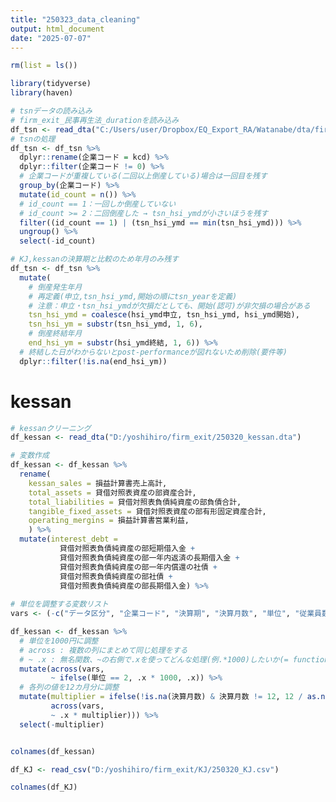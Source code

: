 ```yaml
---
title: "250323_data_cleaning"
output: html_document
date: "2025-07-07"
---
```


```r

rm(list = ls())

library(tidyverse)
library(haven)

```

```r

# tsnデータの読み込み
# firm_exit_民事再生法_durationを読み込み
df_tsn <- read_dta("C:/Users/user/Dropbox/EQ_Export_RA/Watanabe/dta/firm_exit/250320_firm_exit_民事再生法_duration.dta")
# tsnの処理
df_tsn <- df_tsn %>%
  dplyr::rename(企業コード = kcd) %>%
  dplyr::filter(企業コード != 0) %>%
  # 企業コードが重複している(二回以上倒産している)場合は一回目を残す
  group_by(企業コード) %>%
  mutate(id_count = n()) %>%
  # id_count == 1：一回しか倒産していない
  # id_count >= 2：二回倒産した → tsn_hsi_ymdが小さいほうを残す
  filter((id_count == 1) | (tsn_hsi_ymd == min(tsn_hsi_ymd))) %>%
  ungroup() %>%
  select(-id_count) 

# KJ,kessanの決算期と比較のため年月のみ残す
df_tsn <- df_tsn %>%
  mutate(
    # 倒産発生年月
    # 再定義(申立,tsn_hsi_ymd,開始の順にtsn_yearを定義)
    # 注意：申立・tsn_hsi_ymdが欠損だとしても、開始(認可)が非欠損の場合がある
    tsn_hsi_ymd = coalesce(hsi_ymd申立, tsn_hsi_ymd, hsi_ymd開始),
    tsn_hsi_ym = substr(tsn_hsi_ymd, 1, 6),
    # 倒産終結年月
    end_hsi_ym = substr(hsi_ymd終結, 1, 6)) %>%
  # 終結した日がわからないとpost-performanceが図れないため削除(要件等)
  dplyr::filter(!is.na(end_hsi_ym))

```


<!---20250813更新--->

# kessan

```r

# kessanクリーニング
df_kessan <- read_dta("D:/yoshihiro/firm_exit/250320_kessan.dta")

# 変数作成
df_kessan <- df_kessan %>%
  rename(
    kessan_sales = 損益計算書売上高計,
    total_assets = 貸借対照表資産の部資産合計,
    total_liabilities = 貸借対照表負債純資産の部負債合計,
    tangible_fixed_assets = 貸借対照表資産の部有形固定資産合計,
    operating_mergins = 損益計算書営業利益,
    ) %>%
  mutate(interest_debt = 
           貸借対照表負債純資産の部短期借入金 + 
           貸借対照表負債純資産の部一年内返済の長期借入金 + 
           貸借対照表負債純資産の部一年内償還の社債 + 
           貸借対照表負債純資産の部社債 +  
           貸借対照表負債純資産の部長期借入金) %>%
  
# 単位を調整する変数リスト
vars <- (-c("データ区分", "企業コード", "決算期", "決算月数", "単位", "従業員数" ))

df_kessan <- df_kessan %>%
  # 単位を1000円に調整
  # across : 複数の列にまとめて同じ処理をする
  # ~ .x : 無名関数、~の右側で.xを使ってどんな処理(例.*1000)したいか(= function(.x) .x)、xの中身がacross
  mutate(across(vars, 
         ~ ifelse(単位 == 2, .x * 1000, .x)) %>%
  # 各列の値を12カ月分に調整
  mutate(multiplier = ifelse(!is.na(決算月数) & 決算月数 != 12, 12 / as.numeric(決算月数), 1),
         across(vars, 
         ~ .x * multiplier))) %>%
  select(-multiplier)


colnames(df_kessan)
```

```r

df_KJ <- read_csv("D:/yoshihiro/firm_exit/KJ/250320_KJ.csv")

colnames(df_KJ)

```

















<!---20250813更新

```r

# KJを読み込み
df_KJ <- read_dta("D:/yoshihiro/firm_exit/KJ/250320_KJ.dta")
# tsnにある企業のみ残す
df_KJ <- subset(df_KJ_original, 企業コード %in% df_tsn$企業コード)


# 決算月が1月～3月の場合決算年を一年戻す（年度で合わせる）
df_KJ <- df_KJ %>%
  mutate(year = as.numeric(substr(当期決算決算年月, 1, 4)),
         month = as.numeric(substr(当期決算決算年月, 5, 6)),
         kessan_year = ifelse(month >= 4, year, year -1)) %>%
  select(-year, -month) 

# KJの重複調整&決算月数（売上高）調整
df_KJ <- df_KJ %>%
  # 企業コードとyearが重複している場合に最初のものを残す
  # .keep.all = TRUEでほかの列を残す
  # "二番目に大きい"とかはarrange & slice
  distinct(企業コード, kessan_year, .keep_all = TRUE) %>%
  # 決算月数調整(決算月数が12ではない場合、12/決算月数をかけて12か月分のデータに変換)
  mutate(multiplier = ifelse(!is.na(当期決算月数) & 当期決算月数 != 12, 12/as.numeric(当期決算月数), 1),
         当期決算売上高千円 = as.numeric(当期決算売上高千円) * multiplier) %>%
  select(-multiplier)

# 倒産直前データ----------------------------------------------------------------
# tsnの倒産年月を結合-------------------------
df_tsn_pre <- df_tsn %>%
  select(企業コード, tsn_hsi_ym)
df_KJ_pre <- df_KJ %>%
  # tsn_hsi_ymと結合
  left_join(df_tsn_pre, by = "企業コード") %>%
  # tsn_hsi_ym - 決算年月が最小の自然数になる行のみを残す
  group_by(企業コード) %>%
  mutate(diff_tsn_kessan = as.numeric(tsn_hsi_ym) - as.numeric(当期決算決算年月)) %>%
  filter(diff_tsn_kessan >= 0) %>%
  filter(diff_tsn_kessan == min(diff_tsn_kessan)) %>%
  rename(sales_pre = 当期決算売上高千円,
         profit_pre = 当期決算利益金千円, 
         決算年月_pre = 当期決算決算年月, 
         kessan_year_pre = kessan_year) %>%
  select(-tsn_hsi_ym, -diff_tsn_kessan, 
         -前期決算売上高千円, -前期決算利益金千円, -前期決算決算年月, -前期決算月数, 
         -前々期決算売上高千円, -前々期決算利益金千円, -前々期決算決算年月, -前々期決算月数,
         -当期決算月数)
rm(df_tsn_pre)

df_tsn <- subset(df_tsn, 企業コード %in% df_KJ_pre$企業コード)
df_tsn <- df_tsn %>% 
  inner_join(df_KJ_pre, by = "企業コード")
rm(df_KJ_pre)


## 再生後データ-----------------------------------------------------------------
# salesを補完------------------------
df_KJ_post <- df_KJ %>%
  # 処理中のメモリ節約のためいらない変数落とす
  select(-starts_with("銀行コード"),
         -仕入先名称仕入先名称, -販売先名称販売先名称,
         -代表者氏名代表者氏名, -生年月日西暦, -男女区分) %>%
  # 企業コードとyearが重複している場合には最初のものを採用
  distinct(企業コード, kessan_year, .keep_all = TRUE) %>%
  # kessan_yearが欠損なら削除
  filter(!is.na(kessan_year)) %>%
  # 企業ごとに処理
  group_by(企業コード) %>%
  arrange(企業コード, kessan_year) %>%
  # 欠損しているkessan_yearを補完
  # 企業コードごとに(group_by)、最小(min)のkessan_year-2から最大(max)のkessan_yearまで、by = 1刻みで連続(seq)になるように補完(complete)する
  complete(kessan_year = seq((min(kessan_year, na.rm = TRUE)-2), 
                             (max(kessan_year, na.rm = TRUE)), 
                             by = 1)) %>%
  # sales補完
  # メモリを節約するなら、先にsalesの月数に合わせた調整をするべき(今回は決算年月まで必要だったため決算年月は仕方なし)
  mutate(当期決算売上高千円 = ifelse(is.na(当期決算売上高千円), 
                            lead(前期決算売上高千円, n = 1), 当期決算売上高千円),
         当期決算利益金千円 = ifelse(is.na(当期決算利益金千円), 
                            lead(前期決算利益金千円, n = 1), 当期決算利益金千円),
         当期決算決算年月 = ifelse(is.na(当期決算決算年月), 
                           lead(前期決算決算年月, n = 1), 当期決算決算年月),
         当期決算月数 = ifelse(is.na(当期決算月数), 
                         lead(前期決算月数, n = 1), 当期決算月数),
         当期決算売上高千円 = ifelse(is.na(当期決算売上高千円), 
                            lead(前々期決算売上高千円, n = 2), 当期決算売上高千円),
         当期決算利益金千円 = ifelse(is.na(当期決算利益金千円), 
                            lead(前期決算利益金千円, n = 2), 当期決算利益金千円),
         当期決算決算年月 = ifelse(is.na(当期決算決算年月), 
                           lead(前々期決算決算年月, n = 2), 当期決算決算年月),
         当期決算月数 = ifelse(is.na(当期決算月数), 
                         lead(前々期決算月数, n = 2), 当期決算月数),
         sales_post = as.numeric(当期決算売上高千円),
         profit_post = as.numeric(当期決算利益金千円),
         決算年月_post = as.numeric(当期決算決算年月),
         月数 = as.numeric(当期決算月数)) %>%
  rename(kessan_year_post = kessan_year) %>%
  # filter(!is.na(sales_post)) %>%
  ungroup() %>%
  select(-前期決算売上高千円, -前期決算利益金千円, -前期決算決算年月, -前期決算月数, 
         -前々期決算売上高千円, -前々期決算利益金千円, -前々期決算決算年月, -前々期決算月数) %>%
  # salesを12か月分に調整
  mutate(multiplier = ifelse(!is.na(月数) & 月数 != 12, 12/月数, 1),
         sales_post = sales_post * multiplier,
         profit_post = profit_post * multiplier) %>%
  select(-multiplier, -月数, -当期決算月数, -当期決算決算年月, -当期決算売上高千円, -当期決算利益金千円)


# KJに終結日を結合-------------------------
df_tsn_post <- df_tsn %>%
  select(企業コード, end_hsi_ym)

# 終結後1年目----------
df_KJ_post1 <- df_KJ_post %>%
  left_join(df_tsn_post, by = "企業コード") %>%
  # 決算年月 - end_hsi_ymが最小の自然数になる行のみを残す
  group_by(企業コード) %>%
  mutate(diff_kessan_end = 決算年月_post - as.numeric(end_hsi_ym)) %>%
  filter(diff_kessan_end >= 0) %>%
  filter(diff_kessan_end == min(diff_kessan_end)) %>%
  select(-end_hsi_ym, -diff_kessan_end)

df_tsn <- df_tsn %>%
  inner_join(df_KJ_post1, by = "企業コード")
rm(df_KJ_post1)
  
# 終結後二年目----------
df_KJ_post2 <- df_KJ_post %>%
  left_join(df_tsn_post, by = "企業コード")%>%
  # 決算年月 - end_hsi_ymが二番目に小さい自然数の行のみを残す
  group_by(企業コード) %>%
  mutate(diff_kessan_end = 決算年月_post - as.numeric(end_hsi_ym)) %>%
  filter(diff_kessan_end >= 0) %>%
  arrange(企業コード,diff_kessan_end) %>%
  slice(2) %>%
  select(-end_hsi_ym, -diff_kessan_end)

df_tsn <- df_tsn  %>%
  #suffix : joinする際に同じ名前の列がある場合、文字列を追加して区別
  inner_join(df_KJ_post2, by = "企業コード", suffix = c("_1", "_2"))
rm(df_KJ_post2)

# 終結後三年目----------
df_KJ_post3 <- df_KJ_post %>%
  left_join(df_tsn_post, by = "企業コード")%>%
  # 決算年月 - end_hsi_ymが二番目に小さい自然数の行のみを残す
  group_by(企業コード) %>%
  mutate(diff_kessan_end = 決算年月_post - as.numeric(end_hsi_ym)) %>%
  filter(diff_kessan_end >= 0) %>%
  arrange(企業コード,diff_kessan_end) %>%
  slice(3) %>%
  select(-end_hsi_ym, -diff_kessan_end)
rm(df_tsn_post)

vars <- c("kessan_year_post", "sales_post", "profit_post", "決算年月_post")
df_KJ_post3 <- df_KJ_post3 %>%
  rename_with(~ paste0(., "_3"), all_of(vars))
# 結合
df_tsn <- df_tsn  %>%
  left_join(df_KJ_post3, by = "企業コード")
rm(df_KJ_post3, df_KJ_post)

```

```r

## kessanをfirm_minji_durationに結合
# データの読み込み
df_kessan_origin <- read_dta("D:/yoshihiro/firm_exit/250320_kessan.dta")
# tsno(master)にまれる企業コードのみをkessanで残す
df_kessan <- subset(df_kessan_origin, 企業コード %in% df_tsn$企業コード) 

# 変数作成
df_kessan <- df_kessan %>%
  rename(
    #sales = 損益計算書売上高計,
    total_assets = 貸借対照表資産の部資産合計,
    total_liabilities = 貸借対照表負債純資産の部負債合計,
    tangible_fixed_assets = 貸借対照表資産の部有形固定資産合計,
    operating_mergins = 損益計算書営業利益,
    ) %>%
  mutate(interest_debt = 
           貸借対照表負債純資産の部短期借入金 + 
           貸借対照表負債純資産の部一年内返済の長期借入金 + 
           貸借対照表負債純資産の部一年内償還の社債 + 
           貸借対照表負債純資産の部社債 +  
           貸借対照表負債純資産の部長期借入金) %>%
  select(-c("貸借対照表負債純資産の部短期借入金",
            "貸借対照表負債純資産の部一年内返済の長期借入金",
            "貸借対照表負債純資産の部一年内償還の社債",
            "貸借対照表負債純資産の部社債",
            "貸借対照表負債純資産の部長期借入金"))

# 単位を調整する変数リスト
vars <- (c("tangible_fixed_assets", "total_assets", "total_liabilities", 
           "operating_mergins", "interest_debt"))

df_kessan <- df_kessan %>%
  # 単位を1000円に調整
  # across : 複数の列にまとめて同じ処理をする
  # ~ .x : 無名関数、~の右側で.xを使ってどんな処理(例.*1000)したいか(= function(.x) .x)、xの中身がacross
  mutate(across(vars, 
         ~ ifelse(単位 == 2, .x * 1000, .x)) %>%
  # 各列の値を12カ月分に調整
  mutate(multiplier = ifelse(!is.na(決算月数) & 決算月数 != 12, 12 / as.numeric(決算月数), 1),
         across(vars, 
         ~ .x * multiplier))) %>%
  select(-multiplier)



# tsn_hsi_ymd - 決算期が最小な自然数になるように決算期を選択
# 該当決算期のkessan情報と、終結後翌年と翌々年の決算情報を結合
# (翌年:決算期 - 終結が最小な自然数となる決算期←定義要検討)


# kessanに結合する倒産発生年月を抽出--------------------------------------------
df_tsn_pre <- df_tsn %>%
  select(企業コード, tsn_hsi_ym)

df_kessan_pre <- df_kessan %>%
  # m:1で結合
  left_join(df_tsn_pre, by = "企業コード") %>%
  group_by(企業コード) %>%
  # tsn_hsi_ym - 決算期が最小な自然数になるように決算期を選択
  mutate(diff_tsn_kessan = as.numeric(tsn_hsi_ym) - as.numeric(決算期)) %>%
  filter(diff_tsn_kessan >= 0) %>%
  filter(diff_tsn_kessan == min(diff_tsn_kessan)) %>%
  ungroup() %>%
  select(-diff_tsn_kessan, -tsn_hsi_ym, -決算月数, -従業員数, -単位, -決算期)
rm(df_tsn_pre)

df_kessan_pre <- df_kessan_pre %>%
  rename_with(~ paste0(., "_pre"), all_of(vars))
# tsn_KJにkessanを結合
df_tsn <- df_tsn %>%
  inner_join(df_kessan_pre, by = "企業コード")
rm(df_kessan_pre)


# kessanに終結日を結合----------------------------------------------------------
df_tsn_post <- df_tsn %>%
  select(企業コード, end_hsi_ym)

# 終結後1年目----------
df_kessan_post1 <- df_kessan %>%
  left_join(df_tsn_post, by = "企業コード") %>%
  # 決算年月 - end_hsi_ymが最小の自然数になる行のみを残す
  group_by(企業コード) %>%
  mutate(diff_kessan_end = 決算期 - as.numeric(end_hsi_ym)) %>%
  filter(diff_kessan_end >= 0) %>%
  filter(diff_kessan_end == min(diff_kessan_end)) %>%
  select(-決算月数, -従業員数, -単位, -決算期, -end_hsi_ym, -diff_kessan_end)

df_tsn <- df_tsn %>%
  inner_join(df_kessan_post1, by = "企業コード")
rm(df_kessan_post1)
  
# 終結後二年目----------
df_kessan_post2 <- df_kessan %>%
  left_join(df_tsn_post, by = "企業コード")%>%
  # 決算年月 - end_hsi_ymが二番目に小さい自然数の行のみを残す
  group_by(企業コード) %>%
  mutate(diff_kessan_end = 決算期 - as.numeric(end_hsi_ym)) %>%
  filter(diff_kessan_end >= 0) %>%
  arrange(企業コード,diff_kessan_end) %>%
  slice(2) %>%
  select(-end_hsi_ym, -diff_kessan_end, -決算月数, -従業員数, -単位, -決算期)

df_tsn<- df_tsn  %>%
  #suffix : joinする際に同じ名前の列がある場合、文字列を追加して区別
  inner_join(df_kessan_post2, by = "企業コード", suffix = c("_post_1", "_post_2"))
rm(df_kessan_post2)

# 終結後三年目----------
df_kessan_post3 <- df_kessan %>%
  left_join(df_tsn_post, by = "企業コード")%>%
  # 決算年月 - end_hsi_ymが二番目に小さい自然数の行のみを残す
  group_by(企業コード) %>%
  mutate(diff_kessan_end = 決算期 - as.numeric(end_hsi_ym)) %>%
  filter(diff_kessan_end >= 0) %>%
  arrange(企業コード,diff_kessan_end) %>%
  slice(3) %>%
  select(-end_hsi_ym, -diff_kessan_end, -決算月数, -従業員数, -単位, -決算期)
rm(df_tsn_post)

df_kessan_post3 <- df_kessan_post3 %>%
  rename_with(~ paste0(., "_post_3"), all_of(vars))

df_tsn <- df_tsn  %>%
  left_join(df_kessan_post3, by = "企業コード")
rm(df_kessan_post3)

```

```r

# 保存
write_dta(df_tsn, "D:/yoshihiro/firm_exit/250323_tsn_KJ_kessan.dta")

```


```r

## 銀行との関係性-----------------------------------------------------------------


df <- read_dta("D:/yoshihiro/firm_exit/250323_tsn_KJ_kessan.dta")
# KJを読み込み
df_KJ_original <- read_dta("D:/yoshihiro/firm_exit/KJ/250321_KJ.dta")

df_bank <- subset(df_KJ_original, 企業コード %in% df$企業コード)
# 銀行コード == 9999000(銀行不明)のデータ削除
df_bank <- df_bank %>%
  dplyr::filter(銀行コード１!= 9999000)


##  flag_1作成(倒産年=tとしたとき、t-1,t-2,t-3,t-4,t-5で取引銀行が変わっているか)

# df_bankにおいて、(df$tsn_year)にtsn_flagを立てる
# 倒産した年の一年前のkessan_yearを倒産直前の財務状況とする
# 注意:firm_minji_duration_bankのtsn_yearはkessan_year+1として、firm_minji_durationのtsn_yearとぶつけるときに倒産直前(1年前)とぶつけれるように
df_bank <- df_bank %>%
  dplyr::mutate(tsn_year = year + 1)
df <- df %>%
  mutate(tsn_year = substr(tsn_hsi_ymd, 1, 4))
df_bank$tsn_flag <- ifelse(
  paste(df_bank$企業コード, df_bank$tsn_year) %in% paste(df$企業コード, df$tsn_year),
  1, NA
)

# firm_minji_duration_bankにおいてtsn_yearより後のデータを削除
df_bank <- df_bank %>%
  dplyr::group_by(企業コード) %>%
  dplyr::arrange(企業コード, year) %>%
  # which(x == 2)[1]で最初([1]番目)にx == 2が出てくるのは何番目？
  dplyr::mutate(flag_row = which(tsn_flag == 1)[1],
                row_in_group = row_number()) %>%
  dplyr::filter(!is.na(flag_row) & row_in_group <= flag_row) %>%
  dplyr::ungroup()


# lagを取る
zenkaku <- c("１", "２", "３", "４", "５", "６", "７", "８", "９", "１０")

df_bank <- df_bank %>%
  group_by(企業コード) %>%
  arrange(企業コード, desc(year)) %>%
  # across(.cols = .., .fns = .., .names = ..)
  # .cols:対象にする列の指定,.fns:適用する関数(~lag),.names:出力される列名のテンプレート
  mutate(across(
    .cols = all_of(paste0("銀行コード", zenkaku)),
    .fns = ~lag(.),
    .names = "l_{col}"
  )) %>%
  ungroup()

for (i in zenkaku) {
  var_name <- paste0("銀行コード", i)
  lag_var_name <- paste0("l_銀行コード",i)
  flag_col <- paste0("change_flag", i)
  
  # [["列名"]]:文字列や変数で列名を指定可能(動的,ループでもOK),df$列名:手入力の列名にアクセス(固定),df["列名"]:データフレームとして取り出す(動的,返り値 = df)
  df_bank[[flag_col]] <- ifelse(df_bank[[var_name]] != df_bank[[lag_var_name]], 1, 0)
}

## flag定義 flagx_y:x = 倒産から離れている年数(x年前),y = 銀行コードy(yが小さいほど主要取引先)
# 倒産した年から何年離れているか
# tsn_flagが立っている年を基準に何年離れているか
# year = t-1年
df_bank <- df_bank %>%
  group_by(企業コード) %>%
  mutate(flag1_1 = ifelse(tsn_flag == 1 & lead(change_flag１ == 1), 1, 0)) %>%
  ungroup()
table(df_bank$flag1_1)
# 0     1 
# 6596   123 
# firm_minji_durationにperiod_flagを結合
df_flag <- df_bank %>%
  filter(flag1_1 == 1) %>%
  select(企業コード, flag1_1)
df <- df %>%
  left_join(df_flag, by = "企業コード")
rm(df_flag)

# year = t-2年
df_bank <- df_bank %>%
  group_by(企業コード) %>%
  mutate(flag2_1 = ifelse(tsn_flag == 1 & lead(change_flag１, 2) == 1, 1, 0)) %>%
  ungroup()
table(df_bank$flag2_1)
# 0    1 
# 5513  108 
# firm_minji_durationにperiod_flagを結合
df_flag <- df_bank %>%
  filter(flag2_1 == 1) %>%
  select(企業コード, flag2_1)
df <- df %>%
  left_join(df_flag, by = "企業コード")
rm(df_flag)

# year = t-3年
df_bank <- df_bank %>%
  group_by(企業コード) %>%
  mutate(flag3_1 = ifelse(tsn_flag == 1 & lead(change_flag１, 3) == 1, 1, 0)) %>%
  ungroup()
table(df_bank$flag3_1)
# 0    1 
# 4508   89 
# firm_minji_durationにperiod_flagを結合
df_flag <- df_bank %>%
  filter(flag3_1 == 1) %>%
  select(企業コード, flag3_1)
df <- df %>%
  left_join(df_flag, by = "企業コード")
rm(df_flag)

# 取引数カウント----------------------------------------------------------------
df <- df %>%
  mutate(sup_count = str_count(仕入先名称仕入先名称, "，") + 1,
         cus_count = str_count(販売先名称販売先名称, "，") + 1) %>%
  rename(manager_name = 代表者氏名代表者氏名)


# 経営者変更フラグ＆取引先数差分------------------------------------------------

df_KJ_sub <- subset(df_KJ_original, 企業コード %in% df$企業コード)
# 取引数カウント
df_KJ_sub <- df_KJ_sub %>%
  mutate(sup_count = str_count(仕入先名称仕入先名称, "，") + 1,
         cus_count = str_count(販売先名称販売先名称, "，") + 1,
         manager_name = str_remove_all(代表者氏名代表者氏名, "[ ・　]"),
         kessan_year_post_1 = year,
         kessan_year_post_2 = year)

# 倒産後一年目
df <- df %>%
  left_join(df_KJ_sub %>%
              select(企業コード, kessan_year_post_1, sup_count, cus_count,
                     manager_name, 生年月日西暦, 男女区分),
            by = c("企業コード", "kessan_year_post_1"), suffix = c("_pre", "_post_1")) %>%
  mutate(sup_diff_1 = sup_count_post_1 - sup_count_pre,
         cus_diff_1 = cus_count_post_1 - cus_count_pre,
         manager_change = ifelse(manager_name_pre != manager_name_post_1, 1, 0))

# 倒産後二年目
vars <- c("sup_count", "cus_count", "manager_name", "生年月日西暦", "男女区分")
df_KJ_sub <- df_KJ_sub %>%
  select(企業コード, kessan_year_post_2, sup_count, cus_count,
         manager_name, 生年月日西暦, 男女区分) %>%
  rename_with(~ paste0(., "_post_2"), all_of(vars))

df <- df %>%
  left_join(df_KJ_sub, by = c("企業コード", "kessan_year_post_2")) %>%
  mutate(sup_diff_2 = sup_count_post_2 - sup_count_pre,
         cus_diff_2 = cus_count_post_2 - cus_count_pre,
         manager_change = ifelse(manager_name_pre != manager_name_post_2, 1, 0))

# 保存
write_dta(df, "D:/yoshihiro/firm_exit/250323_tsn_KJ_kessan_change.dta")





# # 四年前以上は一旦保留
# # kessan_year = t-4年
# firm_minji_duration_bank <- firm_minji_duration_bank %>%
#   group_by(企業コード) %>%
#   mutate(period4_change_flag = ifelse(tsn_flag == 1 & lead(change_flag１, 4) == 1, 1, NA)) %>%
#   ungroup()
# table(firm_minji_duration_bank$period4_change_flag)
# # firm_minji_durationにperiod_flagを結合
# period_change_flag <- firm_minji_duration_bank %>%
#   filter(period4_change_flag == 1) %>%
#   select(企業コード, period4_change_flag)
# firm_minji_duration <- firm_minji_duration %>%
#   left_join(period_change_flag, by = "企業コード")
# rm(period_change_flag)
# 
# # kessan_year = t-5年
# firm_minji_duration_bank <- firm_minji_duration_bank %>%
#   group_by(企業コード) %>%
#   mutate(period5_change_flag = ifelse(tsn_flag == 1 & lead(change_flag１, 5) == 1, 1, NA)) %>%
#   ungroup()
# table(firm_minji_duration_bank$period5_change_flag)
# # firm_minji_durationにperiod_flagを結合
# period_change_flag <- firm_minji_duration_bank %>%
#   filter(period5_change_flag == 1) %>%
#   select(企業コード, period5_change_flag)
# firm_minji_duration <- firm_minji_duration %>%
#   left_join(period_change_flag, by = "企業コード")
# rm(period_change_flag)





```

--->

